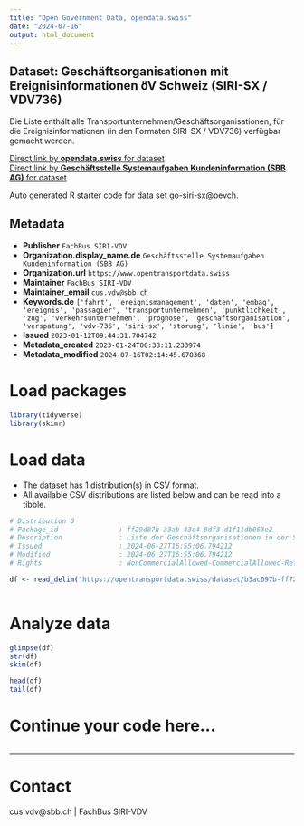 ```yaml
---
title: "Open Government Data, opendata.swiss"
date: "2024-07-16"
output: html_document
---
```


## Dataset: Geschäftsorganisationen mit Ereignisinformationen öV Schweiz (SIRI-SX / VDV736)

Die Liste enthält alle Transportunternehmen/Geschäftsorganisationen, für die Ereignisinformationen (in den Formaten SIRI-SX / VDV736) verfügbar gemacht werden. 

[Direct link by **opendata.swiss** for dataset](https://opendata.swiss/de/dataset/geschaftsorganisationen-mit-ereignisinformationen-siri-sx-vdv736)<br>
[Direct link by **Geschäftsstelle Systemaufgaben Kundeninformation (SBB AG)** for dataset](https://opentransportdata.swiss/dataset/go-siri-sx)

Auto generated R starter code for data set go-siri-sx@oevch.

## Metadata

- **Publisher** `FachBus SIRI-VDV`
- **Organization.display_name.de** `Geschäftsstelle Systemaufgaben Kundeninformation (SBB AG)`
- **Organization.url** `https://www.opentransportdata.swiss`
- **Maintainer** `FachBus SIRI-VDV`
- **Maintainer_email** `cus.vdv@sbb.ch`
- **Keywords.de** `['fahrt', 'ereignismanagement', 'daten', 'embag', 'ereignis', 'passagier', 'transportunternehmen', 'punktlichkeit', 'zug', 'verkehrsunternehmen', 'prognose', 'geschaftsorganisation', 'verspatung', 'vdv-736', 'siri-sx', 'storung', 'linie', 'bus']`
- **Issued** `2023-01-12T09:44:31.704742`
- **Metadata_created** `2023-01-24T00:38:11.233974`
- **Metadata_modified** `2024-07-16T02:14:45.678368`


# Load packages

```r

library(tidyverse)
library(skimr)

```

# Load data

-   The dataset has 1 distribution(s) in CSV format.
-   All available CSV distributions are listed below and can be read into a tibble.

```r

# Distribution 0
# Package_id               : ff29d87b-33ab-43c4-8df3-d1f11db053e2
# Description              : Liste der Geschäftsorganisationen in der Schweiz mit verfügbaren SIRI-SX / VDV736 Ereignisdaten Letztes Update: 12.02.2024
# Issued                   : 2024-06-27T16:55:06.794212
# Modified                 : 2024-06-27T16:55:06.794212
# Rights                   : NonCommercialAllowed-CommercialAllowed-ReferenceRequired

df <- read_delim('https://opentransportdata.swiss/dataset/b3ac097b-ff72-4a1f-9d69-76e72962d769/resource/6bb9be6d-c899-4942-95e1-1623354c3a5f/download/go_siri-sx_20240627.csv')



```

# Analyze data

```r

glimpse(df)
str(df)
skim(df)

head(df)
tail(df)

```

# Continue your code here...

```r

```

------------------------------------------------------------------------

# Contact

cus.vdv@sbb.ch | FachBus SIRI-VDV
